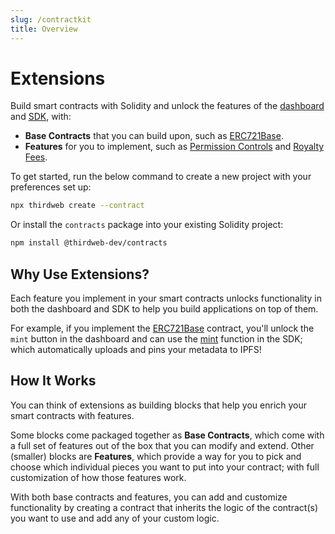```yaml
---
slug: /contractkit
title: Overview
---
```



# Extensions

Build smart contracts with Solidity and unlock the features of the [dashboard](/dashboard) and [SDK](/sdk), with:

- **Base Contracts** that you can build upon, such as [ERC721Base](/contractkit/base-contracts/erc-721/erc721base).
- **Features** for you to implement, such as [Permission Controls](/contractkit/permissions) and [Royalty Fees](/contractkit/royalty).

To get started, run the below command to create a new project with your preferences set up:

```bash
npx thirdweb create --contract
```

Or install the `contracts` package into your existing Solidity project:

```bash
npm install @thirdweb-dev/contracts
```

## Why Use Extensions?

Each feature you implement in your smart contracts unlocks functionality in both the dashboard and SDK to help you build applications on top of them.

For example, if you implement the [ERC721Base](/contractkit/base-contracts/erc-721/erc721base) contract, you'll unlock the `mint` button in the dashboard and
can use the [mint](/pre-built-contracts/nft-collection#using-the-thirdweb-sdk-1) function in the SDK; which automatically uploads and pins your metadata to IPFS!

<div className="row" style={{marginBottom:24}}>

<div className="col col--12" style={{ marginTop: 8 }}>
  <QuickstartCard
    name="Quick Start - Extensions + CLI"
    link="/getting-started/creating-custom-contracts"
    image="/assets/icons/drop.png"
  />
</div>

</div>

## How It Works

You can think of extensions as building blocks that help you enrich your smart contracts with features.

Some blocks come packaged together as **Base Contracts**, which come with a full set of features out of the box that you can modify and extend.
Other (smaller) blocks are **Features**, which provide a way for you to pick and choose which individual pieces you want to put into your contract;
with full customization of how those features work.

With both base contracts and features, you can add and customize functionality by creating a contract
that inherits the logic of the contract(s) you want to use and add any of your custom logic.
